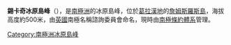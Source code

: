 {{expand|time=2014-01-02T17:26:06+00:00}}
{{unreferenced|time=2014-01-02T17:26:06+00:00}}
{{coord|63|58|S|58|4|W|display=title}}

'''錫卡奇冰原島峰'''（{{lang-en|Seacatch Nunataks}}），是[[南極洲|南極洲]]的冰原島峰，位於[[葛拉漢地|葛拉漢地]]的[[詹姆斯羅斯島|詹姆斯羅斯島]]，海拔高度約500米，由[[英國|英國]]南極名稱諮詢委員會命名，現時由[[南極條約體系|南極條約體系]]管理。

{{DEFAULTSORT:Seacatch Nunataks}}
[[Category:南極洲冰原島峰|Category:南極洲冰原島峰]]


{{JamesRossIsland-geo-stub}}